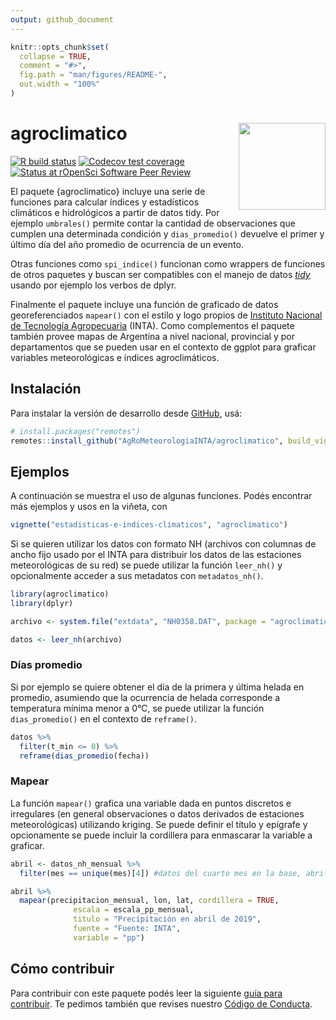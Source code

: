```yaml
---
output: github_document
---
```


<!-- README.md is generated from README.Rmd. Please edit that file -->

```r
knitr::opts_chunk$set(
  collapse = TRUE,
  comment = "#>",
  fig.path = "man/figures/README-",
  out.width = "100%"
)
```

# agroclimatico <img src='man/figures/logo.png' align="right" height="139" />


<!-- badges: start -->
[![R build status](https://github.com/AgRoMeteorologiaINTA/agroclimatico/workflows/R-CMD-check/badge.svg)](https://github.com/AgRoMeteorologiaINTA/agroclimatico/actions)
[![Codecov test coverage](https://codecov.io/gh/AgRoMeteorologiaINTA/agroclimatico/branch/master/graph/badge.svg)](https://codecov.io/gh/AgRoMeteorologiaINTA/agroclimatico?branch=master)
[![Status at rOpenSci Software Peer Review](https://badges.ropensci.org/599_status.svg)](https://github.com/ropensci/software-review/issues/599)
<!-- badges: end -->

El paquete {agroclimatico} incluye una serie de funciones para calcular índices y estadísticos climáticos e hidrológicos a partir de datos tidy. Por ejemplo `umbrales()` permite contar la cantidad de observaciones que cumplen una determinada condición y `dias_promedio()` devuelve el primer y último día del año promedio de ocurrencia de un evento. 

Otras funciones como `spi_indice()` funcionan como wrappers de funciones de otros paquetes y buscan ser compatibles con el manejo de datos [*tidy*](https://es.r4ds.hadley.nz/12-tidy.html) usando por ejemplo los verbos de dplyr. 


Finalmente el paquete incluye una función de graficado de datos georeferenciados `mapear()` con el estilo y logo propios de [Instituto Nacional de Tecnología Agropecuaria](https://www.argentina.gob.ar/inta) (INTA). Como complementos el paquete también provee mapas de Argentina a nivel nacional, provincial y por departamentos que se pueden usar en el contexto de ggplot para graficar variables meteorológicas e índices agroclimáticos. 

## Instalación 

Para instalar la versión de desarrollo desde [GitHub](https://github.com/), usá: 

``` r
# install.packages("remotes")
remotes::install_github("AgRoMeteorologiaINTA/agroclimatico", build_vignettes = TRUE)
```


## Ejemplos

A continuación se muestra el uso de algunas funciones. Podés encontrar más ejemplos y usos en la viñeta, con 

```r 
vignette("estadisticas-e-indices-climaticos", "agroclimatico")
```

Si se quieren utilizar los datos con formato NH (archivos con columnas de ancho fijo usado por el INTA para distribuir los datos de las estaciones meteorológicas de su red) se puede utilizar la función `leer_nh()` y opcionalmente acceder a sus metadatos con `metadatos_nh()`.

```r
library(agroclimatico)
library(dplyr)

archivo <- system.file("extdata", "NH0358.DAT", package = "agroclimatico")

datos <- leer_nh(archivo)
```

### Días promedio

Si por ejemplo se quiere obtener el día de la primera y última helada en promedio, asumiendo que la ocurrencia de helada corresponde a temperatura mínima menor a 0°C, se puede utilizar la función `dias_promedio()` en el contexto de `reframe()`.

```r
datos %>% 
  filter(t_min <= 0) %>% 
  reframe(dias_promedio(fecha))
```


### Mapear 

La función `mapear()` grafica una variable dada en puntos discretos e irregulares (en general observaciones o datos derivados de estaciones meteorológicas) utilizando kriging. Se puede definir el título y epígrafe y opcionamente se puede incluir la cordillera para enmascarar la variable a graficar.

```r
abril <- datos_nh_mensual %>%
  filter(mes == unique(mes)[4]) #datos del cuarto mes en la base, abril.

abril %>% 
  mapear(precipitacion_mensual, lon, lat, cordillera = TRUE,
              escala = escala_pp_mensual,
              titulo = "Precipitación en abril de 2019", 
              fuente = "Fuente: INTA",
              variable = "pp")
```




## Cómo contribuir

Para contribuir con este paquete podés leer la siguiente [guía para contribuir](https://github.com/AgRoMeteorologiaINTA/agroclimatico/blob/master/.github/CONTRIBUTING.md). Te pedimos también que revises nuestro [Código de Conducta](https://www.contributor-covenant.org/es/version/2/0/code_of_conduct/code_of_conduct.md). 
